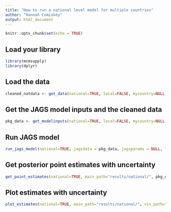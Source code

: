 ```yaml
---
title: "How to run a national level model for multiple countries"
author: "Hannah Comiskey"
output: html_document
---
```



```r
knitr::opts_chunk$set(echo = TRUE)
```

## Load your library

```r
library(mcmsupply)
library(dplyr)
```

## Load the data 

```r
cleaned_natdata <- get_data(national=TRUE, local=FALSE, mycountry=NULL, fp2030=TRUE)
```

## Get the JAGS model inputs and the cleaned data

```r
pkg_data <- get_modelinputs(national=TRUE, local=FALSE, mycountry=NULL, startyear=1990, endyear=2025.5, nsegments=12, raw_data = cleaned_natdata)

```

## Run JAGS model

```r
run_jags_model(national=TRUE, jagsdata = pkg_data, jagsparams = NULL, local=FALSE, main_path = "results/national/", n_iter = 80000, n_burnin = 10000, n_thin = 35, mycountry=NULL)
```

## Get posterior point estimates with uncertainty

```r
get_point_estimates(national=TRUE, main_path="results/national/", pkg_data, local=FALSE, mycountry=NULL)
```

## Plot estimates with uncertainty

```r
plot_estimates(national=TRUE, main_path="results/national/", vis_path="visualisation/national/global/", pkg_data, local=FALSE, mycountry=NULL) 
```
